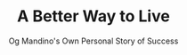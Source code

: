 ---
title: "A Better Way to Live"
subtitle: "Og Mandino's Own Personal Story of Success"
creator: "Og Mandino"
categories: ["books"]
featuredImage: "../src/assets/images/item/books/DSC02879-2.png"
views: ["../src/assets/images/item/books/DSC02879-2.png"]
audio:
    - "/audio/box3/tanya-tough-childhood3.mp3"
nextItem: ["trustgodforyourfinances"]
---
